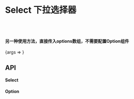 

<Meta title="Slider"
  component={Slider}
  />



# Select 下拉选择器
<br/>


<br/>

<Slider/>




#### 另一种使用方法，直接传入options数组，不需要配置Option组件
<Canvas>
  <Story name='select' args={{}}>
    {args => <Slider {...args} />}
  </Story>
</Canvas>


## API
#### Select


#### Option





